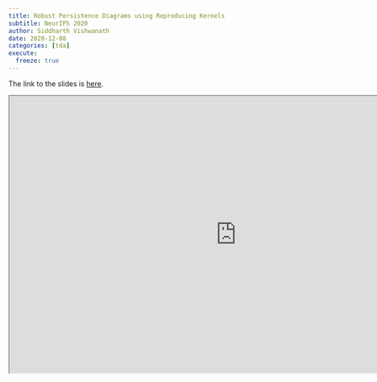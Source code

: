 ```yaml
---
title: Robust Persistence Diagrams using Reproducing Kernels
subtitle: NeurIPS 2020
author: Siddharth Vishwanath
date: 2020-12-08
categories: [tda]
execute:
  freeze: true
---
```




The link to the slides is [here](https://sidvishwanath.com/slides/neurips-2020/).

<iframe src="https://sidvishwanath.com/slides/neurips-2020/" width="900" height="550"></iframe>